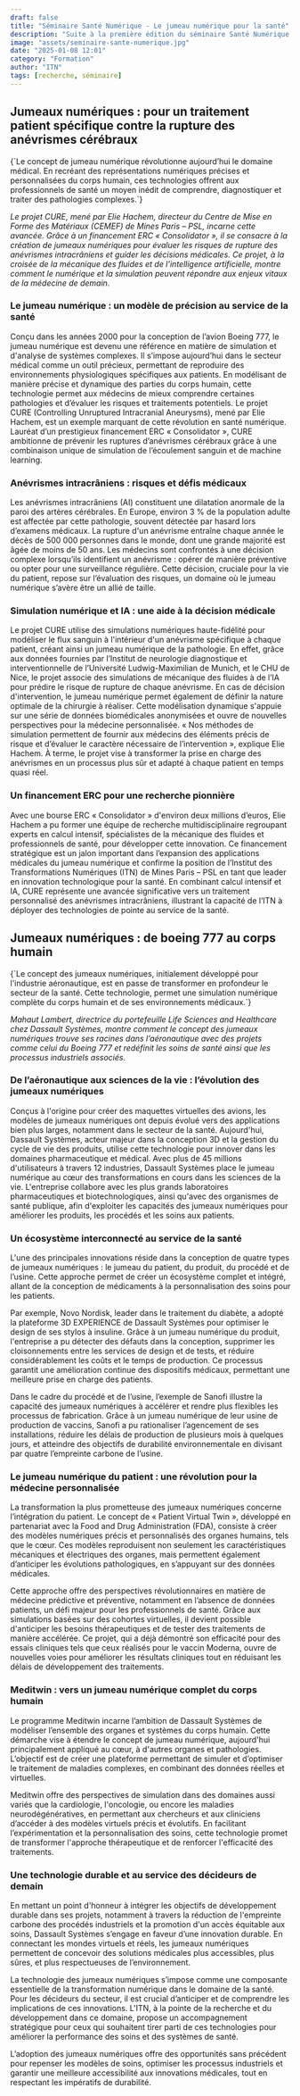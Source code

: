 ```yaml
---
draft: false
title: "Séminaire Santé Numérique - Le jumeau numérique pour la santé"
description: "Suite à la première édition du séminaire Santé Numérique, l'ITN a publié un compte-rendu de l'événement. (2/4)"
image: "assets/seminaire-sante-numerique.jpg"
date: "2025-01-08 12:01"
category: "Formation"
author: "ITN"
tags: [recherche, séminaire]
---
```



<SemSanteSeries current={2} />

## Jumeaux numériques : pour un traitement patient spécifique contre la rupture des anévrismes cérébraux

<p class="italic text-gray-500">
{`Le concept de jumeau numérique révolutionne aujourd’hui le domaine médical. En recréant des représentations numériques précises et personnalisées du corps humain, ces technologies offrent aux professionnels de santé un moyen inédit de comprendre, diagnostiquer et traiter des pathologies complexes.`}
</p>

_Le projet CURE, mené par Elie Hachem, directeur du Centre de Mise en Forme des
Matériaux (CEMEF) de Mines Paris – PSL, incarne cette avancée. Grâce à un
financement ERC « Consolidator », il se consacre à la création de jumeaux
numériques pour évaluer les risques de rupture des anévrismes intracrâniens et
guider les décisions médicales. Ce projet, à la croisée de la mécanique des
fluides et de l’intelligence artificielle, montre comment le numérique et la
simulation peuvent répondre aux enjeux vitaux de la médecine de demain._

### Le jumeau numérique : un modèle de précision au service de la santé

Conçu dans les années 2000 pour la conception de l’avion Boeing 777, le jumeau
numérique est devenu une référence en matière de simulation et d'analyse de
systèmes complexes. Il s’impose aujourd’hui dans le secteur médical comme un
outil précieux, permettant de reproduire des environnements physiologiques
spécifiques aux patients. En modélisant de manière précise et dynamique des
parties du corps humain, cette technologie permet aux médecins de mieux
comprendre certaines pathologies et d’évaluer les risques et traitements
potentiels. Le projet CURE (Controlling Unruptured Intracranial Aneurysms), mené
par Elie Hachem, est un exemple marquant de cette révolution en santé numérique.
Lauréat d’un prestigieux financement ERC « Consolidator », CURE ambitionne de
prévenir les ruptures d’anévrismes cérébraux grâce à une combinaison unique de
simulation de l’écoulement sanguin et de machine learning.

### Anévrismes intracrâniens : risques et défis médicaux

Les anévrismes intracrâniens (AI) constituent une dilatation anormale de la
paroi des artères cérébrales. En Europe, environ 3 % de la population adulte est
affectée par cette pathologie, souvent détectée par hasard lors d’examens
médicaux. La rupture d'un anévrisme entraîne chaque année le décès de 500 000
personnes dans le monde, dont une grande majorité est âgée de moins de 50 ans.
Les médecins sont confrontés à une décision complexe lorsqu’ils identifient un
anévrisme : opérer de manière préventive ou opter pour une surveillance
régulière. Cette décision, cruciale pour la vie du patient, repose sur
l’évaluation des risques, un domaine où le jumeau numérique s’avère être un
allié de taille.

### Simulation numérique et IA : une aide à la décision médicale

Le projet CURE utilise des simulations numériques haute-fidélité pour modéliser
le flux sanguin à l'intérieur d'un anévrisme spécifique à chaque patient, créant
ainsi un jumeau numérique de la pathologie. En effet, grâce aux données fournies
par l’Institut de neurologie diagnostique et interventionnelle de l’Université
Ludwig-Maximilian de Munich, et le CHU de Nice, le projet associe des
simulations de mécanique des fluides à de l’IA pour prédire le risque de rupture
de chaque anévrisme. En cas de décision d'intervention, le jumeau numérique
permet également de définir la nature optimale de la chirurgie à réaliser. Cette
modélisation dynamique s'appuie sur une série de données biomédicales
anonymisées et ouvre de nouvelles perspectives pour la médecine personnalisée. «
Nos méthodes de simulation permettent de fournir aux médecins des éléments
précis de risque et d’évaluer le caractère nécessaire de l’intervention »,
explique Elie Hachem. À terme, le projet vise à transformer la prise en charge
des anévrismes en un processus plus sûr et adapté à chaque patient en temps
quasi réel.

### Un financement ERC pour une recherche pionnière

Avec une bourse ERC « Consolidator » d'environ deux millions d’euros, Elie
Hachem a pu former une équipe de recherche multidisciplinaire regroupant experts
en calcul intensif, spécialistes de la mécanique des fluides et professionnels
de santé, pour développer cette innovation. Ce financement stratégique est un
jalon important dans l’expansion des applications médicales du jumeau numérique
et confirme la position de l’Institut des Transformations Numériques (ITN) de
Mines Paris – PSL en tant que leader en innovation technologique pour la santé.
En combinant calcul intensif et IA, CURE représente une avancée significative
vers un traitement personnalisé des anévrismes intracrâniens, illustrant la
capacité de l’ITN à déployer des technologies de pointe au service de la santé.

## Jumeaux numériques : de boeing 777 au corps humain

<p class="italic text-gray-500">
{`Le concept des jumeaux numériques, initialement développé pour l'industrie aéronautique, est en passe de transformer en profondeur le secteur de la santé. Cette technologie, permet une simulation numérique complète du corps humain et de ses environnements médicaux.`}
</p>

_Mahaut Lambert, directrice du portefeuille Life Sciences and Healthcare chez
Dassault Systèmes, montre comment le concept des jumeaux numériques trouve ses
racines dans l’aéronautique avec des projets comme celui du Boeing 777 et
redéfinit les soins de santé ainsi que les processus industriels associés._

### De l’aéronautique aux sciences de la vie : l’évolution des jumeaux numériques

Conçus à l'origine pour créer des maquettes virtuelles des avions, les modèles
de jumeaux numériques ont depuis évolué vers des applications bien plus larges,
notamment dans le secteur de la santé. Aujourd'hui, Dassault Systèmes, acteur
majeur dans la conception 3D et la gestion du cycle de vie des produits, utilise
cette technologie pour innover dans les domaines pharmaceutique et médical. Avec
plus de 45 millions d'utilisateurs à travers 12 industries, Dassault Systèmes
place le jumeau numérique au cœur des transformations en cours dans les sciences
de la vie. L'entreprise collabore avec les plus grands laboratoires
pharmaceutiques et biotechnologiques, ainsi qu'avec des organismes de santé
publique, afin d'exploiter les capacités des jumeaux numériques pour améliorer
les produits, les procédés et les soins aux patients.
 
### Un écosystème interconnecté au service de la santé

L'une des principales innovations réside dans la conception de quatre types de
jumeaux numériques : le jumeau du patient, du produit, du procédé et de l’usine.
Cette approche permet de créer un écosystème complet et intégré, allant de la
conception de médicaments à la personnalisation des soins pour les patients.

Par exemple, Novo Nordisk, leader dans le traitement du diabète, a adopté la
plateforme 3D EXPERIENCE de Dassault Systèmes pour optimiser le design de ses
stylos à insuline. Grâce à un jumeau numérique du produit, l'entreprise a pu
détecter des défauts dans la conception, supprimer les cloisonnements entre les
services de design et de tests, et réduire considérablement les coûts et le
temps de production. Ce processus garantit une amélioration continue des
dispositifs médicaux, permettant une meilleure prise en charge des patients.

Dans le cadre du procédé et de l’usine, l’exemple de Sanofi illustre la capacité
des jumeaux numériques à accélérer et rendre plus flexibles les processus de
fabrication. Grâce à un jumeau numérique de leur usine de production de vaccins,
Sanofi a pu rationaliser l’agencement de ses installations, réduire les délais
de production de plusieurs mois à quelques jours, et atteindre des objectifs de
durabilité environnementale en divisant par quatre l’empreinte carbone de
l’usine.
 
### Le jumeau numérique du patient : une révolution pour la médecine personnalisée

La transformation la plus prometteuse des jumeaux numériques concerne
l’intégration du patient. Le concept de « Patient Virtual Twin », développé en
partenariat avec la Food and Drug Administration (FDA), consiste à créer des
modèles numériques précis et personnalisés des organes humains, tels que le
cœur. Ces modèles reproduisent non seulement les caractéristiques mécaniques et
électriques des organes, mais permettent également d’anticiper les évolutions
pathologiques, en s’appuyant sur des données médicales.

Cette approche offre des perspectives révolutionnaires en matière de médecine
prédictive et préventive, notamment en l’absence de données patients, un défi
majeur pour les professionnels de santé. Grâce aux simulations basées sur des
cohortes virtuelles, il devient possible d'anticiper les besoins thérapeutiques
et de tester des traitements de manière accélérée. Ce projet, qui a déjà
démontré son efficacité pour des essais cliniques tels que ceux réalisés pour le
vaccin Moderna, ouvre de nouvelles voies pour améliorer les résultats cliniques
tout en réduisant les délais de développement des traitements.
 
### Meditwin : vers un jumeau numérique complet du corps humain

Le programme Meditwin incarne l’ambition de Dassault Systèmes de modéliser
l’ensemble des organes et systèmes du corps humain. Cette démarche vise à
étendre le concept de jumeau numérique, aujourd'hui principalement appliqué au
cœur, à d'autres organes et pathologies. L’objectif est de créer une plateforme
permettant de simuler et d’optimiser le traitement de maladies complexes, en
combinant des données réelles et virtuelles.

Meditwin offre des perspectives de simulation dans des domaines aussi variés que
la cardiologie, l'oncologie, ou encore les maladies neurodégénératives, en
permettant aux chercheurs et aux cliniciens d’accéder à des modèles virtuels
précis et évolutifs. En facilitant l’expérimentation et la personnalisation des
soins, cette technologie promet de transformer l'approche thérapeutique et de
renforcer l'efficacité des traitements.
 
### Une technologie durable et au service des décideurs de demain

En mettant un point d'honneur à intégrer les objectifs de développement durable
dans ses projets, notamment à travers la réduction de l'empreinte carbone des
procédés industriels et la promotion d'un accès équitable aux soins, Dassault
Systèmes s’engage en faveur d’une innovation durable. En connectant les mondes
virtuels et réels, les jumeaux numériques permettent de concevoir des solutions
médicales plus accessibles, plus sûres, et plus respectueuses de
l’environnement.

La technologie des jumeaux numériques s’impose comme une composante essentielle
de la transformation numérique dans le domaine de la santé. Pour les décideurs
du secteur, il est crucial d’anticiper et de comprendre les implications de ces
innovations. L'ITN, à la pointe de la recherche et du développement dans ce
domaine, propose un accompagnement stratégique pour ceux qui souhaitent tirer
parti de ces technologies pour améliorer la performance des soins et des
systèmes de santé.

L’adoption des jumeaux numériques offre des opportunités sans précédent pour
repenser les modèles de soins, optimiser les processus industriels et garantir
une meilleure accessibilité aux innovations médicales, tout en respectant les
impératifs de durabilité.


